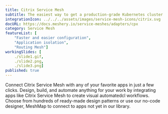 ```yaml
---
title: Citrix Service Mesh
subtitle: The easiest way to get a production-grade Kubernetes cluster up and running
integrationIcon: ../../../assets/images/service-mesh-icons/citrix.svg
docURL: https://docs.meshery.io/service-meshes/adapters/cpx
category: Service Mesh
featureList: [
    "Faster and easier configuration",
    "Application isolation",
    "Routing Mesh"]
workingSlides: [
    ./slide1.gif,
    ./slide2.png,
    ./slide3.png]
published: true
---
```


<p>
    Connect Citrix Service Mesh with any of your favorite apps in just a few
    clicks. Design, build, and automate anything for your work by
    integrating apps like Citrix Service Mesh to create visual automatedcl
    workflows. Choose from hundreds of ready-made design patterns or use
    our no-code designer, MeshMap to connect to apps not yet in our
    library.
</p>
